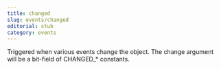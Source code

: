 ```yaml
---
title: changed
slug: events/changed
editorial: stub
category: events
---
```


<LSLEvent name="changed"/>

Triggered when various events change the object. The change argument will be a bit-field of CHANGED_* constants.
